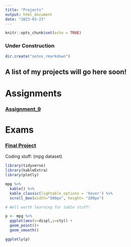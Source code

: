 ```yaml
---
title: "Projects"
output: html_document
date: "2023-03-23"
---
```


```r
knitr::opts_chunk$set(echo = TRUE)
```

### Under Construction

```r
dir.create("notes_rmarkdown")
```


## A list of my projects will go here soon!

# Assignments
### [Assignment_9](http://cbsawyer.github.io/Assignment_9)

# Exams
### [Final Project](http://cbsawyer.github.io/)

Coding stuff: (mpg dataset)
```r
library(tidyverse)
library(kableExtra)
library(plotly)

mpg %>% 
  kable() %>% 
  kable_classic(lightable_options = 'hover') %>% 
  scroll_box(width="500px", height= "200px")

# Well worth learning for table stuff!

p <- mpg %>% 
  ggplot(aes(x=displ,y=cty)) +
  geom_point()+
  geom_smooth()

ggplotly(p)



```






